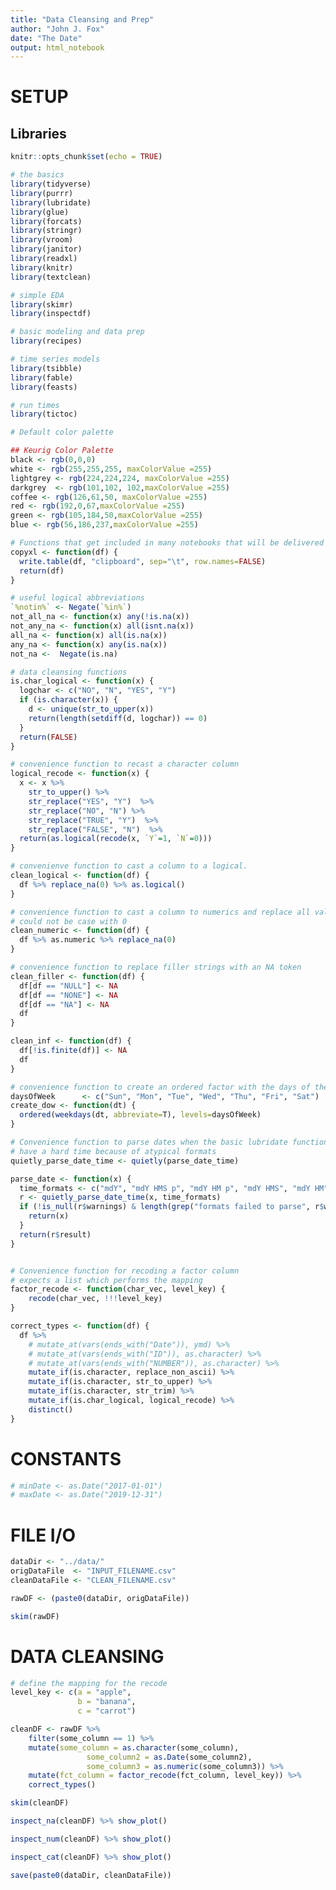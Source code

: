```yaml
---
title: "Data Cleansing and Prep"
author: "John J. Fox"
date: "The Date"
output: html_notebook
---
```


# SETUP

## Libraries
```r
knitr::opts_chunk$set(echo = TRUE)

# the basics
library(tidyverse)
library(purrr)
library(lubridate)
library(glue)
library(forcats)
library(stringr)
library(vroom)
library(janitor)
library(readxl)
library(knitr)
library(textclean)

# simple EDA
library(skimr)
library(inspectdf)

# basic modeling and data prep
library(recipes)

# time series models
library(tsibble)
library(fable)
library(feasts)

# run times
library(tictoc)

# Default color palette

## Keurig Color Palette
black <- rgb(0,0,0)
white <- rgb(255,255,255, maxColorValue =255)
lightgrey <- rgb(224,224,224, maxColorValue =255)
darkgrey  <- rgb(101,102, 102,maxColorValue =255)
coffee <- rgb(126,61,50, maxColorValue =255)
red <- rgb(192,0,67,maxColorValue =255)
green <- rgb(105,184,50,maxColorValue =255)
blue <- rgb(56,186,237,maxColorValue =255)

# Functions that get included in many notebooks that will be delivered to clients
copyxl <- function(df) {
  write.table(df, "clipboard", sep="\t", row.names=FALSE)
  return(df)
}

# useful logical abbreviations
`%notin%` <- Negate(`%in%`)
not_all_na <- function(x) any(!is.na(x))
not_any_na <- function(x) all(isnt.na(x))
all_na <- function(x) all(is.na(x))
any_na <- function(x) any(is.na(x))
not_na <-  Negate(is.na)

# data cleansing functions
is.char_logical <- function(x) {
  logchar <- c("NO", "N", "YES", "Y")
  if (is.character(x)) {
    d <- unique(str_to_upper(x))
    return(length(setdiff(d, logchar)) == 0)
  }
  return(FALSE)
}

# convenience function to recast a character column 
logical_recode <- function(x) {
  x <- x %>% 
    str_to_upper() %>%
    str_replace("YES", "Y")  %>%
    str_replace("NO", "N") %>% 
    str_replace("TRUE", "Y")  %>%  	
    str_replace("FALSE", "N")  %>%  	  	
  return(as.logical(recode(x, `Y`=1, `N`=0)))
}

# convenienve function to cast a column to a logical. 
clean_logical <- function(df) {
  df %>% replace_na(0) %>% as.logical()
}

# convenience function to cast a column to numerics and replace all values that 
# could not be case with 0
clean_numeric <- function(df) {
  df %>% as.numeric %>% replace_na(0)
}

# convenience function to replace filler strings with an NA token
clean_filler <- function(df) {
  df[df == "NULL"] <- NA
  df[df == "NONE"] <- NA
  df[df == "NA"] <- NA  
  df
}

clean_inf <- function(df) {
  df[!is.finite(df)] <- NA
  df
}

# convenience function to create an ordered factor with the days of the week
daysOfWeek      <- c("Sun", "Mon", "Tue", "Wed", "Thu", "Fri", "Sat")
create_dow <- function(dt) {
  ordered(weekdays(dt, abbreviate=T), levels=daysOfWeek)
}

# Convenience function to parse dates when the basic lubridate functions
# have a hard time because of atypical formats
quietly_parse_date_time <- quietly(parse_date_time)

parse_date <- function(x) {
  time_formats <- c("mdY", "mdY HMS p", "mdY HM p", "mdY HMS", "mdY HM", "Ymd")
  r <- quietly_parse_date_time(x, time_formats)
  if (!is_null(r$warnings) & length(grep("formats failed to parse", r$warnings, fixed=T)) > 0) {
    return(x)
  }
  return(r$result)
}


# Convenience function for recoding a factor column
# expects a list which performs the mapping
factor_recode <- function(char_vec, level_key) {
	recode(char_vec, !!!level_key)
}

correct_types <- function(df) {
  df %>% 
    # mutate_at(vars(ends_with("Date")), ymd) %>% 
    # mutate_at(vars(ends_with("ID")), as.character) %>% 
    # mutate_at(vars(ends_with("NUMBER")), as.character) %>%   
    mutate_if(is.character, replace_non_ascii) %>% 
    mutate_if(is.character, str_to_upper) %>% 
    mutate_if(is.character, str_trim) %>%   
    mutate_if(is.char_logical, logical_recode) %>% 
    distinct()
}

```


# CONSTANTS
```r
# minDate <- as.Date("2017-01-01")
# maxDate <- as.Date("2019-12-31")
```

# FILE I/O

```r
dataDir <- "../data/"
origDataFile  <- "INPUT_FILENAME.csv"
cleanDataFile <- "CLEAN_FILENAME.csv"

rawDF <- (paste0(dataDir, origDataFile))

skim(rawDF)
```

# DATA CLEANSING

```r
# define the mapping for the recode
level_key <- c(a = "apple", 
			   b = "banana", 
			   c = "carrot")

cleanDF <- rawDF %>%
	filter(some_column == 1) %>% 
	mutate(some_column = as.character(some_column),
				 some_column2 = as.Date(some_column2),
				 some_column3 = as.numeric(some_column3)) %>% 
	mutate(fct_column = factor_recode(fct_column, level_key)) %>% 
	correct_types()

```

```r
skim(cleanDF)
```

```r
inspect_na(cleanDF) %>% show_plot()
```

```r
inspect_num(cleanDF) %>% show_plot()
```

```r
inspect_cat(cleanDF) %>% show_plot()
```

```r
save(paste0(dataDir, cleanDataFile))
```
